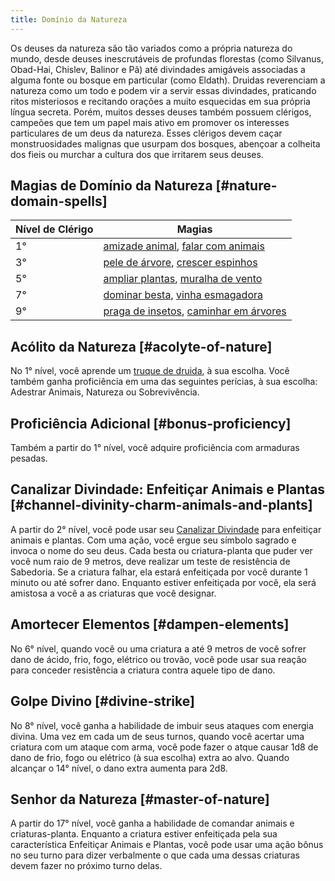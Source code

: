 ```yaml
---
title: Domínio da Natureza
---
```


Os deuses da natureza são tão variados como a própria natureza do mundo, desde deuses inescrutáveis de profundas florestas (como Silvanus, Obad-Hai, Chislev, Balinor e Pã) até divindades amigáveis associadas a alguma fonte ou bosque em particular (como Eldath). Druidas reverenciam a natureza como um todo e podem vir a servir essas divindades, praticando ritos misteriosos e recitando orações a muito esquecidas em sua própria língua secreta. Porém, muitos desses deuses também possuem clérigos, campeões que tem um papel mais ativo em promover os interesses particulares de um deus da natureza. Esses clérigos devem caçar monstruosidades malignas que usurpam dos bosques, abençoar a colheita dos fieis ou murchar a cultura dos que irritarem seus deuses.

## Magias de Domínio da Natureza [#nature-domain-spells]

| Nível de Clérigo | Magias                                                                                                                                       |
| ---------------- | -------------------------------------------------------------------------------------------------------------------------------------------- |
| 1°               | [amizade animal](_/kompendium/dnd5/spells?name=amizade+animal), [falar com animais](_/kompendium/dnd5/spells?name=falar+com+animais)         |
| 3°               | [pele de árvore](_/kompendium/dnd5/spells?name=pele+de+árvore), [crescer espinhos](_/kompendium/dnd5/spells?name=crescer+espinhos)           |
| 5°               | [ampliar plantas](_/kompendium/dnd5/spells?name=ampliar+plantas), [muralha de vento](_/kompendium/dnd5/spells?name=muralha+de+vento)         |
| 7°               | [dominar besta](_/kompendium/dnd5/spells?name=dominar+besta), [vinha esmagadora](_/kompendium/dnd5/spells?name=vinha+esmagadora)             |
| 9°               | [praga de insetos](_/kompendium/dnd5/spells?name=praga+de+insetos), [caminhar em árvores](_/kompendium/dnd5/spells?name=caminhar+em+árvores) |

## Acólito da Natureza [#acolyte-of-nature]

No 1° nível, você aprende um [truque de druida](_/kompendium/dnd5/spells?levelMin=0&levelMax=0&casters=druid), à sua escolha. Você também ganha proficiência em uma das seguintes perícias, à sua escolha: Adestrar Animais, Natureza ou Sobrevivência.

## Proficiência Adicional [#bonus-proficiency]

Também a partir do 1° nível, você adquire proficiência com armaduras pesadas.

## Canalizar Divindade: Enfeitiçar Animais e Plantas [#channel-divinity-charm-animals-and-plants]

A partir do 2° nível, você pode usar seu [Canalizar Divindade](_/kompendium/dnd5/classes/cleric#channel-divinity) para enfeitiçar animais e plantas. Com uma ação, você ergue seu símbolo sagrado e invoca o nome do seu deus. Cada besta ou criatura-planta que puder ver você num raio de 9 metros, deve realizar um teste de resistência de Sabedoria. Se a criatura falhar, ela estará enfeitiçada por você durante 1 minuto ou até sofrer dano. Enquanto estiver enfeitiçada por você, ela será amistosa a você a as criaturas que você designar.

## Amortecer Elementos [#dampen-elements]

No 6° nível, quando você ou uma criatura a até 9 metros de você sofrer dano de ácido, frio, fogo, elétrico ou trovão, você pode usar sua reação para conceder resistência a criatura contra aquele tipo de dano.

## Golpe Divino [#divine-strike]

No 8° nível, você ganha a habilidade de imbuir seus ataques com energia divina. Uma vez em cada um de seus turnos, quando você acertar uma criatura com um ataque com arma, você pode fazer o atque causar 1d8 de dano de frio, fogo ou elétrico (à sua escolha) extra ao alvo. Quando alcançar o 14° nível, o dano extra aumenta para 2d8.

## Senhor da Natureza [#master-of-nature]

A partir do 17° nível, você ganha a habilidade de comandar animais e criaturas-planta. Enquanto a criatura estiver enfeitiçada pela sua característica Enfeitiçar Animais e Plantas, você pode usar uma ação bônus no seu turno para dizer verbalmente o que cada uma dessas criaturas devem fazer no próximo turno delas.
